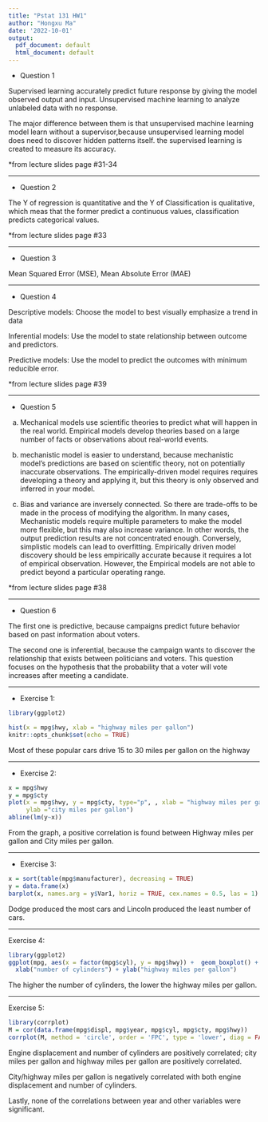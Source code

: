 ```yaml
---
title: "Pstat 131 HW1"
author: "Hongxu Ma"
date: '2022-10-01'
output:
  pdf_document: default
  html_document: default
---
```


-   Question 1

Supervised learning accurately predict future response by giving the model observed output and input. Unsupervised machine learning to analyze unlabeled data with no response.

The major difference between them is that unsupervised machine learning model learn without a supervisor,because unsupervised learning model does need to discover hidden patterns itself. the supervised learning is created to measure its accuracy.

\*from lecture slides page #31-34

------------------------------------------------------------------------

-   Question 2

The Y of regression is quantitative and the Y of Classification is qualitative, which meas that the former predict a continuous values, classification predicts categorical values.

\*from lecture slides page #33

------------------------------------------------------------------------

-   Question 3

Mean Squared Error (MSE), Mean Absolute Error (MAE)

------------------------------------------------------------------------

-   Question 4

Descriptive models: Choose the model to best visually emphasize a trend in data

Inferential models: Use the model to state relationship between outcome and predictors.

Predictive models: Use the model to predict the outcomes with minimum reducible error.

\*from lecture slides page #39

------------------------------------------------------------------------

-   Question 5

a.  Mechanical models use scientific theories to predict what will happen in the real world. Empirical models develop theories based on a large number of facts or observations about real-world events.

b.  mechanistic model is easier to understand, because mechanistic model's predictions are based on scientific theory, not on potentially inaccurate observations. The empirically-driven model requires requires developing a theory and applying it, but this theory is only observed and inferred in your model.

c.  Bias and variance are inversely connected. So there are trade-offs to be made in the process of modifying the algorithm. In many cases, Mechanistic models require multiple parameters to make the model more flexible, but this may also increase variance. In other words, the output prediction results are not concentrated enough. Conversely, simplistic models can lead to overfitting. Empirically driven model discovery should be less empirically accurate because it requires a lot of empirical observation. However, the Empirical models are not able to predict beyond a particular operating range.

\*from lecture slides page #38

------------------------------------------------------------------------

-   Question 6

The first one is predictive, because campaigns predict future behavior based on past information about voters.

The second one is inferential, because the campaign wants to discover the relationship that exists between politicians and voters. This question focuses on the hypothesis that the probability that a voter will vote increases after meeting a candidate.

------------------------------------------------------------------------

-   Exercise 1:

```r
library(ggplot2)

hist(x = mpg$hwy, xlab = "highway miles per gallon")
knitr::opts_chunk$set(echo = TRUE)
```

Most of these popular cars drive 15 to 30 miles per gallon on the highway

------------------------------------------------------------------------

-   Exercise 2:

```r
x = mpg$hwy
y = mpg$cty
plot(x = mpg$hwy, y = mpg$cty, type="p", , xlab = "highway miles per gallon", 
     ylab ="city miles per gallon")
abline(lm(y~x))
```

From the graph, a positive correlation is found between Highway miles per gallon and City miles per gallon.

------------------------------------------------------------------------

-   Exercise 3:

```r
x = sort(table(mpg$manufacturer), decreasing = TRUE)  
y = data.frame(x)
barplot(x, names.arg = y$Var1, horiz = TRUE, cex.names = 0.5, las = 1)
```

Dodge produced the most cars and Lincoln produced the least number of cars.

------------------------------------------------------------------------

Exercise 4:

```r
library(ggplot2)
ggplot(mpg, aes(x = factor(mpg$cyl), y = mpg$hwy)) +  geom_boxplot() + 
  xlab("number of cylinders") + ylab("highway miles per gallon")
```

The higher the number of cylinders, the lower the highway miles per gallon.

------------------------------------------------------------------------

Exercise 5:

```r
library(corrplot)
M = cor(data.frame(mpg$displ, mpg$year, mpg$cyl, mpg$cty, mpg$hwy))
corrplot(M, method = 'circle', order = 'FPC', type = 'lower', diag = FALSE, )
```

Engine displacement and number of cylinders are positively correlated; city miles per gallon and highway miles per gallon are positively correlated.

City/highway miles per gallon is negatively correlated with both engine displacement and number of cylinders.

Lastly, none of the correlations between year and other variables were significant.
